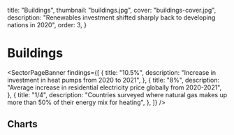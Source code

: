   title: "Buildings",
  thumbnail: "buildings.jpg",
  cover: "buildings-cover.jpg",
  description:
    "Renewables investment shifted sharply back to developing nations in 2020",
  order: 3,
}



# Buildings

<SectorPageBanner
  findings={[
    {
      title: "10.5%",
      description: "Increase in investment in heat pumps from 2020 to 2021",
    },
    {
      title: "8%",
      description: "Average increase in residential electricity price globally from 2020-2021",
    },
    {
      title: "1/4",
      description:
        "Countries surveyed where natural gas makes up more than 50% of their energy mix for heating",
    },
  ]}
/>

## Charts

<AreaChart
  indicator="Electrified heating investment by region"
  labelKey="country"
  src="/buildings/electrified_heating_investment_in_specific_countries_2014_2021.csv"
  precision={0.01}
  unit="$ Bn"
/>

<LineChart
  indicator="Average residential electricity price per region"
  labelKey="region"
  src="/buildings/average_residential_electricity_price_per_region_2010_2021.csv"
  precision={0.01}
  unit="$/MWh"
  compactTooltip
/>

<LineChart
  indicator="Average residential natural gas price per region"
  labelKey="region"
  src="/buildings/average_residential_natural_gas_price_per_region_2010_2021.csv"
  precision={0.01}
/>
